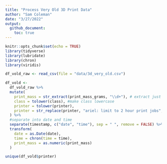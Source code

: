 ```yaml
---
title: "Process Very Old 3D Print Data"
author: "Sam Coleman"
date: "3/27/2022"
output: 
  github_document:
    toc: true
---
```


```r
knitr::opts_chunk$set(echo = TRUE)
library(tidyverse)
library(lubridate)
library(chron)
library(viridis)
```

```r
df_vold_raw <- read_csv(file = "data/3d_very_old.csv")
```
```r
df_vold <- 
  df_vold_raw %>% 
  mutate(
    print_mass = str_extract(print_mass_grams, "\\d+"), # extract just mass from print mass
    class = tolower(class), #make class lowercase
    printer = tolower(printer),
    printer = str_replace(printer, "ariel: limit to 2 hour print jobs", "ariel")
  ) %>% 
  #separate into date and time
  separate(timestamp, c("date", "time"), sep = " ", remove = FALSE) %>% 
  transform(
    date = as.Date(date),
    time = chron(time = time),
    print_mass = as.numeric(print_mass)
  )

unique(df_vold$printer)
```

